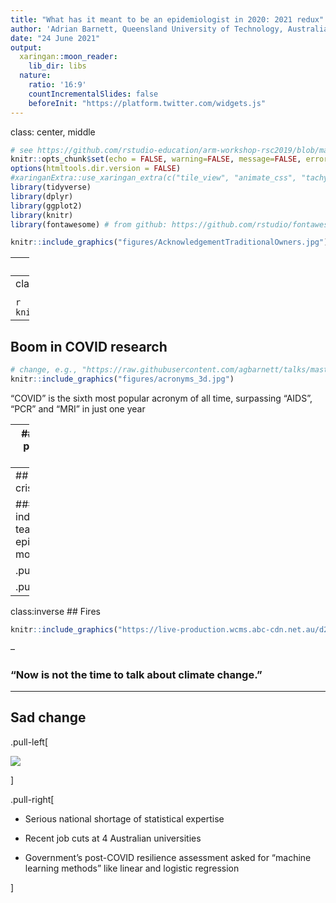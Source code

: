 ```yaml
---
title: "What has it meant to be an epidemiologist in 2020: 2021 redux"
author: 'Adrian Barnett, Queensland University of Technology, Australia<br> `r icon::fa("twitter")` aidybarnett<br> `r icon::fa("paper-plane")` a.barnett@qut.edu.au<br>'
date: "24 June 2021"
output:
  xaringan::moon_reader:
    lib_dir: libs
  nature:
    ratio: '16:9'
    countIncrementalSlides: false
    beforeInit: "https://platform.twitter.com/widgets.js"
---
```

class: center, middle

```r
# see https://github.com/rstudio-education/arm-workshop-rsc2019/blob/master/static/slides/xaringan.Rmd
knitr::opts_chunk$set(echo = FALSE, warning=FALSE, message=FALSE, error=FALSE, comment='', dpi=400, fig.align='center')
options(htmltools.dir.version = FALSE)
#xaringanExtra::use_xaringan_extra(c("tile_view", "animate_css", "tachyons"))
library(tidyverse)
library(dplyr)
library(ggplot2)
library(knitr)
library(fontawesome) # from github: https://github.com/rstudio/fontawesome
```

```r
knitr::include_graphics("figures/AcknowledgementTraditionalOwners.jpg")
```

<!--- 10 mins max --->

---
## Epidemiological imposter

```r
knitr::include_graphics("https://media.giphy.com/media/l0HU4eYbAewkjcOwE/giphy.gif")
```

---
class: inverse
## High pressure modelling

<!--- Frightening moment --->
<!--- Mass graves in New York; no oxygen in India --->
<!--- Predict when local hospital would run out of PPE --->

```r
knitr::include_graphics("https://media.giphy.com/media/gYxsHpXzjiZq1qMKPK/giphy.gif")
```

---
## Boom in COVID research

```r
# change, e.g., "https://raw.githubusercontent.com/agbarnett/talks/master/AIMOS/figures/cakes.jpg"
knitr::include_graphics("figures/acronyms_3d.jpg")
```

"COVID" is the sixth most popular acronym of all time, surpassing "AIDS", "PCR" and "MRI" in just one year

---
## Deluge of poor quality papers

- March 2020 _Lancet_ paper<sup>1</sup> of in-hospital mortality which excluded `r round(100*613/813)`% of the sample because they were still in hospital

- _Surgisphere_ scandal

- Over 200 COVID prediction models<sup>2</sup>, almost all have been "useless" (Laure Wynants)

.small[<sup>1</sup> Zhou et al, Clinical course and risk factors for mortality of adult inpatients with COVID-19 in Wuhan, China: a retrospective cohort study]

.small[<sup>2</sup> Wynants et al, [Living systematic review](https://www.bmj.com/content/369/bmj.m1328) at the _BMJ_]

---
## For the next crisis

#### Two independent teams doing all epidemiological modelling

.pull-left[
```r
knitr::include_graphics("https://images.newscientist.com/wp-content/uploads/2019/01/07150651/gettyimages-656318802.jpg")
```
]

.pull-right[
```r
knitr::include_graphics("https://i.insider.com/55e9c2ae9dd7cc15008b8524")
```
]

---
class:inverse
## Fires 

```r
knitr::include_graphics("https://live-production.wcms.abc-cdn.net.au/d2e7880c0ebcde06be415aa2044f9e83")
```

<!--- - Show failed grants. In all that modelling, I wouldn't have done anything so extreme.
Perhaps more of an appetite for worst-case scenarios. --->

--

### "Now is not the time to talk about climate change."

---
## Sad change

.pull-left[

![](https://media.giphy.com/media/3o7aCUjWw5t6ryLN84/giphy.gif)

]

.pull-right[

* Serious national shortage of statistical expertise

* Recent job cuts at 4 Australian universities

* Government's post-COVID resilience assessment asked for "machine learning methods" like linear and logistic regression 

]

<!---
Instructions:

•	Professional reflections

•	Personal reflections

•	Q: What has changed since October 2020

•	Q: What will I carry forward, Answer: Model more extreme scenarios
--->
